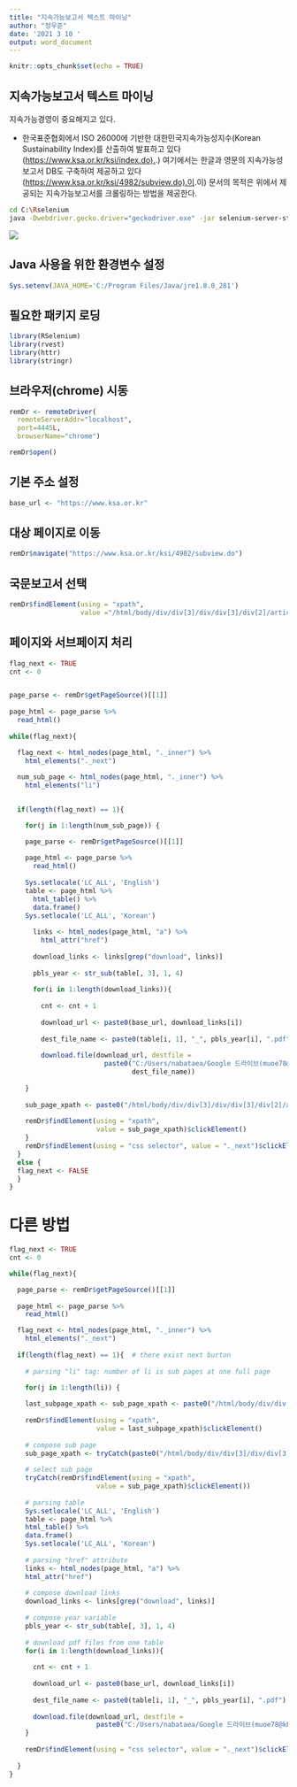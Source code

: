 ---
title: "지속가능보고서 텍스트 마이닝"
author: "정우준"
date: '2021 3 10 '
output: word_document
---

```{r setup, include=FALSE}
knitr::opts_chunk$set(echo = TRUE)
```

## 지속가능보고서 텍스트 마이닝

지속가능경영이 중요해지고 있다.

-   한국표준협회에서 ISO 26000에 기반한 대한민국지속가능성지수(Korean Sustainability Index)를 산출하여 발표하고 있다([https://www.ksa.or.kr/ksi/index.do).](https://www.ksa.or.kr/ksi/index.do).) 여기에서는 한글과 영문의 지속가능성 보고서 DB도 구축하여 제공하고 있다([https://www.ksa.or.kr/ksi/4982/subview.do).이](https://www.ksa.or.kr/ksi/4982/subview.do).이) 문서의 목적은 위에서 제공되는 지속가능보고서를 크롤링하는 방법을 제공한다.

```{bash}
cd C:\Rselenium
java -Dwebdriver.gecko.driver="geckodriver.exe" -jar selenium-server-standalone-3.141.59.jar -port 4445
```

![](selenium%20%EA%B5%AC%EB%8F%99.png)

## Java 사용을 위한 환경변수 설정

```{r}
Sys.setenv(JAVA_HOME='C:/Program Files/Java/jre1.8.0_281')
```

## 필요한 패키지 로딩

```{r}
library(RSelenium)
library(rvest)
library(httr)
library(stringr)
```

## 브라우저(chrome) 시동

```{r}
remDr <- remoteDriver(
  remoteServerAddr="localhost",
  port=4445L,
  browserName="chrome")

remDr$open()
```

## 기본 주소 설정

```{r}
base_url <- "https://www.ksa.or.kr"
```

## 대상 페이지로 이동

```{r}
remDr$navigate("https://www.ksa.or.kr/ksi/4982/subview.do")
```

## 국문보고서 선택

```{r}
remDr$findElement(using = "xpath",
                  value ="/html/body/div/div[3]/div/div[3]/div[2]/article/div/div[2]/form/div/ul/li[1]/a")$clickElement()
```

## 페이지와 서브페이지 처리

```{r}
flag_next <- TRUE
cnt <- 0


page_parse <- remDr$getPageSource()[[1]]
    
page_html <- page_parse %>% 
  read_html()
    
while(flag_next){

  flag_next <- html_nodes(page_html, "._inner") %>% 
    html_elements("._next")
  
  num_sub_page <- html_nodes(page_html, "._inner") %>% 
    html_elements("li")
  

  if(length(flag_next) == 1){

    for(j in 1:length(num_sub_page)) {

    page_parse <- remDr$getPageSource()[[1]]
    
    page_html <- page_parse %>% 
      read_html()
        
    Sys.setlocale('LC_ALL', 'English')
    table <- page_html %>% 
      html_table() %>%
      data.frame()
    Sys.setlocale('LC_ALL', 'Korean')
    
      links <- html_nodes(page_html, "a") %>%
        html_attr("href")    
      
      download_links <- links[grep("download", links)]
    
      pbls_year <- str_sub(table[, 3], 1, 4)
      
      for(i in 1:length(download_links)){
        
        cnt <- cnt + 1
      
        download_url <- paste0(base_url, download_links[i])
      
        dest_file_name <- paste0(table[i, 1], "_", pbls_year[i], ".pdf")
      
        download.file(download_url, destfile = 
                        paste0("C:/Users/nabataea/Google 드라이브(muoe78@kNou.ac.kr)/문서/projects/sustainability/ksr_kor/", 
                               dest_file_name))
      
    }
    
    sub_page_xpath <- paste0("/html/body/div/div[3]/div/div[3]/div[2]/article/div/form/div/div/ul/li[", j, "]/a")
    
    remDr$findElement(using = "xpath",
                      value = sub_page_xpath)$clickElement()
    }
    remDr$findElement(using = "css selector", value = "._next")$clickElement()
  } 
  else {
  flag_next <- FALSE
  }
} 
```

# 다른 방법

```{r}
flag_next <- TRUE
cnt <- 0

while(flag_next){

  page_parse <- remDr$getPageSource()[[1]]
  
  page_html <- page_parse %>% 
    read_html()

  flag_next <- html_nodes(page_html, "._inner") %>% 
    html_elements("._next")
  
  if(length(flag_next) == 1){  # there exist next burton
    
    # parsing "li" tag: number of li is sub pages at one full page

    for(j in 1:length(li)) {
    
    last_subpage_xpath <- sub_page_xpath <- paste0("/html/body/div/div[3]/div/div[3]/div[2]/article/div/form/div/div/ul/li[", length(li), "]/a")
        
    remDr$findElement(using = "xpath",
                      value = last_subpage_xpath)$clickElement()  
      
    # compose sub page 
    sub_page_xpath <- tryCatch(paste0("/html/body/div/div[3]/div/div[3]/div[2]/article/div/form/div/div/ul/li[", j, "]/a")) 
    
    # select sub page
    tryCatch(remDr$findElement(using = "xpath",
                      value = sub_page_xpath)$clickElement()) 
    
    # parsing table
    Sys.setlocale('LC_ALL', 'English')
    table <- page_html %>% 
    html_table() %>%
    data.frame()
    Sys.setlocale('LC_ALL', 'Korean')
    
    # parsing "href" attribute
    links <- html_nodes(page_html, "a") %>%
    html_attr("href")    
    
    # compose download links
    download_links <- links[grep("download", links)]
    
    # compose year variable
    pbls_year <- str_sub(table[, 3], 1, 4)
    
    # download pdf files from one table
    for(i in 1:length(download_links)){
      
      cnt <- cnt + 1
          
      download_url <- paste0(base_url, download_links[i])
      
      dest_file_name <- paste0(table[i, 1], "_", pbls_year[i], ".pdf")
      
      download.file(download_url, destfile = 
                      paste0("C:/Users/nabataea/Google 드라이브(muoe78@kNou.ac.kr)/문서/projects/sustainability/ksr_kor/", dest_file_name))
    }
    
    remDr$findElement(using = "css selector", value = "._next")$clickElement()
    
  }
}

```
